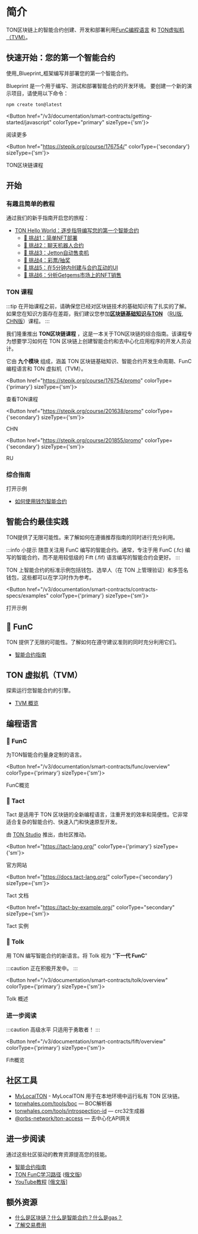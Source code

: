 
# 简介

TON区块链上的智能合约创建、开发和部署利用[FunC编程语言](/v3/documentation/smart-contracts/overview#-func) 和 [TON虚拟机（TVM）](/v3/documentation/smart-contracts/overview#ton-virtual-machine-tvm)。

## 快速开始：您的第一个智能合约

使用_Blueprint_框架编写并部署您的第一个智能合约。

Blueprint 是一个用于编写、测试和部署智能合约的开发环境。
要创建一个新的演示项目，请使用以下命令：

```bash
npm create ton@latest
```

<Button href="/v3/documentation/smart-contracts/getting-started/javascript" colorType="primary" sizeType={'sm'}>

阅读更多

</Button>

<Button href="https://stepik.org/course/176754/" colorType={'secondary'} sizeType={'sm'}>

TON区块链课程

</Button>

## 开始

### 有趣且简单的教程

通过我们的新手指南开启您的旅程：

- [TON Hello World：逐步指导编写您的第一个智能合约](https://helloworld.tonstudio.io/tutorials/02-contract/)
  - [🚩 挑战1：简单NFT部署](https://github.com/romanovichim/TONQuest1)
  - [🚩 挑战2：聊天机器人合约](https://github.com/romanovichim/TONQuest2)
  - [🚩 挑战3：Jetton自动售卖机](https://github.com/romanovichim/TONQuest3)
  - [🚩 挑战4：彩票/抽奖](https://github.com/romanovichim/TONQuest4)
  - [🚩 挑战5：在5分钟内创建与合约互动的UI](https://github.com/romanovichim/TONQuest5)
  - [🚩 挑战6：分析Getgems市场上的NFT销售](https://github.com/romanovichim/TONQuest6)

### TON 课程

:::tip
在开始课程之前，请确保您已经对区块链技术的基础知识有了扎实的了解。如果您在知识方面存在差距，我们建议您参加[**区块链基础知识与TON**](https://stepik.org/course/201294/promo) （[RU版](https://stepik.org/course/202221/), [CHN版](https://stepik.org/course/200976/)）课程。
:::

我们隆重推出 **TON区块链课程** ，这是一本关于TON区块链的综合指南。该课程专为想要学习如何在 TON 区块链上创建智能合约和去中心化应用程序的开发人员设计。

它由 **九个模块** 组成，涵盖 TON 区块链基础知识、智能合约开发生命周期、FunC 编程语言和 TON 虚拟机（TVM）。

<Button href="https://stepik.org/course/176754/promo"
        colorType={'primary'} sizeType={'sm'}>

查看TON课程

</Button>

<Button href="https://stepik.org/course/201638/promo"
        colorType={'secondary'} sizeType={'sm'}>

CHN

</Button>

<Button href="https://stepik.org/course/201855/promo"
        colorType={'secondary'} sizeType={'sm'}>

RU

</Button>

### 综合指南

打开示例

- [如何使用钱包智能合约](/v3/guidelines/smart-contracts/howto/wallet)

## 智能合约最佳实践

TON提供了无限可能性。来了解如何在遵循推荐指南的同时进行充分利用。

:::info 小提示
随意关注用 FunC 编写的智能合约。通常，专注于用 FunC (.fc) 编写的智能合约，而不是用较低级的 Fift (.fif) 语言编写的智能合约会更好。
:::

TON 上智能合约的标准示例包括钱包、选举人（在 TON 上管理验证）和多签名钱包，这些都可以在学习时作为参考。

<Button href="/v3/documentation/smart-contracts/contracts-specs/examples" colorType={'primary'} sizeType={'sm'}>

打开示例

</Button>

## 📘 FunC

TON 提供了无限的可能性。了解如何在遵守建议准则的同时充分利用它们。

- [智能合约指南](/v3/guidelines/smart-contracts/guidelines)

## TON 虚拟机（TVM）

探索运行您智能合约的引擎。

- [TVM 概览](/v3/文档/tvm/tvm-overview)

## 编程语言

### 📘 FunC

为TON智能合约量身定制的语言。

<Button href="/v3/documentation/smart-contracts/func/overview" colorType={'primary'} sizeType={'sm'}>

FunC概览

</Button>

### 📒 Tact

Tact 是适用于 TON 区块链的全新编程语言，注重开发的效率和简便性。它非常适合复杂的智能合约、快速入门和快速原型开发。

由 [TON Studio](https://tonstudio.io) 推出，由社区推动。

<Button href="https://tact-lang.org/"
        colorType={'primary'} sizeType={'sm'}>

官方网站

</Button>

<Button href="https://docs.tact-lang.org/"
        colorType={'secondary'} sizeType={'sm'}>

Tact 文档

</Button>

<Button href="https://tact-by-example.org/"
        colorType="secondary" sizeType={'sm'}>

Tact 实例

</Button>

### 📗 Tolk

用 TON 编写智能合约的新语言。将 Tolk 视为 "**下一代 FunC**"

:::caution
正在积极开发中。
:::

<Button href="/v3/documentation/smart-contracts/tolk/overview" colorType={'primary'} sizeType={'sm'}>

Tolk 概述

</Button>

### 进一步阅读

:::caution 高级水平
只适用于勇敢者！
:::

<Button href="/v3/documentation/smart-contracts/fift/overview" colorType={'primary'} sizeType={'sm'}>

Fift概览

</Button>

## 社区工具

- [MyLocalTON](/v3/guidelines/nodes/running-nodes/running-a-local-ton) - MyLocalTON 用于在本地环境中运行私有 TON 区块链。
- [tonwhales.com/tools/boc](https://tonwhales.com/tools/boc) — BOC解析器
- [tonwhales.com/tools/introspection-id](https://tonwhales.com/tools/introspection-id) — crc32生成器
- [@orbs-network/ton-access](https://www.orbs.com/ton-access/) — 去中心化API网关

## 进一步阅读

通过这些社区驱动的教育资源提高您的技能。

- [智能合约指南](/v3/guidelines/smart-contracts/guidelines)
- [TON FunC学习路径](https://blog.ton.org/func-journey) ([俄文版](https://github.com/romanovichim/TonFunClessons_ru))
- [YouTube教程](https://www.youtube.com/@TONDevStudy) [[俄文版]](https://www.youtube.com/@WikiMar)

## 额外资源

- [什么是区块链？什么是智能合约？什么是gas？](https://blog.ton.org/what-is-blockchain)
- [了解交易费用](/v3/guidelines/smart-contracts/fee-calculation)
